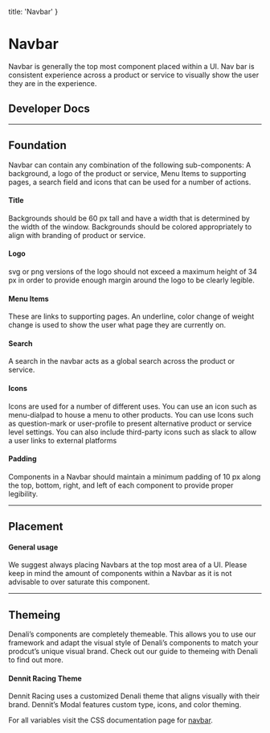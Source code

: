 
  title: 'Navbar'
}

# Navbar
Navbar is generally the top most component placed within a UI. Nav bar is consistent experience across a product or service to visually show the user they are in the experience.

## Developer Docs

<div className="row">
  <ResourceCard name="CSS" icon="css" caption="Avaiable Now" link="https://denali-design.github.io/denali-css/?path=/story/components-navbar--playground" />
  <ResourceCard name="Ember" icon="ember" caption="Avaiable Now" link="https://denali-design.github.io/denali-ember/?path=/story/denali-ember-denalinavbar--playground" />
  <ResourceCard name="React" icon="react" caption="Avaiable Now" link="https://denali-design.github.io/denali-react/?path=/story/components-dnnavbar--playground" />
</div>

---

## Foundation
Navbar can contain any combination of the following sub-components: A background, a logo of the product or service, Menu Items to supporting pages, a search field and icons that can be used for a number of actions.

#### Title
Backgrounds should be 60 px tall and have a width that is determined by the width of the window. Backgrounds should be colored appropriately to align with branding of product or service.

#### Logo
svg or png versions of the logo should not exceed a maximum height of 34 px in order to provide enough margin around the logo to be clearly legible. 

<SingleImage 
  image="/images/components/navbar/foundation.png"
/>

#### Menu Items
These are links to supporting pages. An underline, color change of weight change is used to show the user what page they are currently on.

#### Search
A search in the navbar acts as a global search across the product or service. 

#### Icons 
Icons are used for a number of different uses. You can use an icon such as menu-dialpad to house a menu to other products. You can use Icons such as question-mark or user-profile to present alternative product or service level settings. You can also include third-party icons such as slack to allow a user links to external platforms 

<SingleImage 
  image="/images/components/navbar/foundation-menu-items.png"
/>

#### Padding 
Components in a Navbar should maintain a minimum padding of 10 px along the top, bottom, right, and left of each component to provide proper legibility.

<SingleImage 
  image="/images/components/navbar/foundation-padding.png"
/>

---

## Placement

#### General usage
We suggest always placing Navbars at the top most area of a UI. Please keep in mind the amount of components within a Navbar as it is not advisable to over saturate this component.

<SingleImage 
  type="do"
  caption="use a hamburger icon to house menu items if you they get long enough to interfier with other elements padding."
  image="/images/components/navbar/placement-general-do.png"
/>

<SingleImage 
  type="dont"
  caption="place more than menu items on a navbar than you have space for."
  image="/images/components/navbar/placement-general-dont.png"
/>

---

## Themeing
Denali’s components are completely themeable. This allows you to use our framework and adapt the visual style of Denali’s components to match your prodcut’s unique visual brand. Check out our guide to themeing with Denali to find out more.

#### Dennit Racing Theme
Dennit Racing uses a customized Denali theme that aligns visually with their brand. Dennit’s Modal features custom type, icons, and color theming.

<SingleImage 
  image="/images/components/navbar/theming.png"
/>

For all variables visit the CSS documentation page for [navbar](https://denali-design.github.io/denali-css/?path=/story/get-started-variables--page#navbar).


